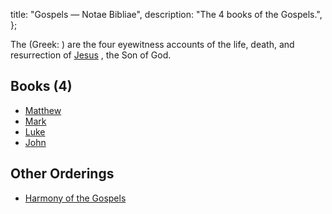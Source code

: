   title: "Gospels — Notae Bibliae",
  description: "The 4 books of the Gospels.",
};

<Initial text="Gospels"/>

The <Definition lang="english" anchor="gospel" text="Gospels" /> (Greek: *<Definition lang="greek" anchor="euangelion" text="Euangelion" />*) are the four eyewitness accounts of the life, death, and resurrection of [Jesus](/glossary/names#jesus) <Definition lang="greek" anchor="khristos" text="Christ" />, the Son of God.

## Books (4)

* [Matthew](/bible/new-testament/gospels/matthew)
* [Mark](/bible/new-testament/gospels/mark)
* [Luke](/bible/new-testament/gospels/luke)
* [John](/bible/new-testament/gospels/john)

## Other Orderings

* [Harmony of the Gospels](/bible/new-testament/gospels/harmony)
